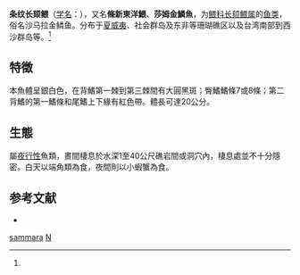 {{Speciesbox
| status = 
| status_system = 
| image = Spotfin Squirrelfish, Bunaken Island.jpg
| genus = Neoniphon
| species = sammara
| authority = Valenciennes<ref name='id6906'>{{cite web| url =http://www.bioinfo.cn/db05/BjdwSpecies.php?action=view&id=6906| title =条纹长颏鳂| work =中国动物物种编目数据库| publisher =中国科学院微生物研究所| author =中国科学院动物研究所| accessdate =2009-04-11| deadurl =yes| archiveurl =https://web.archive.org/web/20160305101359/http://www.bioinfo.cn/db05/BjdwSpecies.php?action=view&id=6906| archivedate =2016-03-05}}</ref>
}}

'''条纹长颏鳂'''（[[学名|学名]]：{{lang|la|''Neoniphon sammara''}}），又名'''條新東洋鰃'''、'''莎姆金鱗魚'''，为[[鳂科|鳂科]][[长颏鳂属|长颏鳂属]]的[[鱼类|鱼类]]，俗名沙马拉金鳞鱼。分布于[[夏威夷|夏威夷]]、社会群岛及东非等珊瑚礁区以及台湾南部到西沙群岛等。<ref name='id6906'/>
==特徵==
本魚體呈銀白色，在背鰭第一棘到第三棘間有大圓黑斑；臀鰭鰭條7或8條；第二背鰭的第一鰭條和尾鰭上下緣有紅色帶。體長可達20公分。

==生態==
屬[[夜行性|夜行性]]魚類，晝間棲息於水深1至40公尺礁岩間或洞穴內，棲息處並不十分隱密。白天以端角類為食，夜間則以小蝦蟹為食。
== 参考文献 ==
{{reflist}}
* {{TaiBNET| zh=莎姆金鱗魚 | id=380922 | binomial=Neoniphon sammara | authority=Forsskål, 1775 | var= | accessdate=2013-01-24}}
{{Wikispecies|Neoniphon sammara}}
{{Taxonbar|from=Q3644450}}

[[Category:新東洋鰃屬|sammara]]
[[Category:1775年描述的魚類|N]]


{{鱼类小作品}}